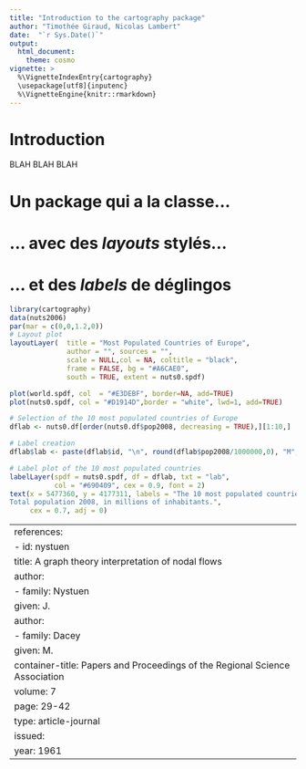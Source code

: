 ```yaml
---
title: "Introduction to the cartography package"
author: "Timothée Giraud, Nicolas Lambert"
date:  "`r Sys.Date()`"
output: 
  html_document: 
    theme: cosmo
vignette: >
  %\VignetteIndexEntry{cartography}
  \usepackage[utf8]{inputenc}
  %\VignetteEngine{knitr::rmarkdown}
---
```


# Introduction

BLAH BLAH BLAH

# Un package qui a la classe...

# ... avec des *layouts* stylés...

# ... et des *labels* de déglingos


```r
library(cartography)
data(nuts2006)
par(mar = c(0,0,1.2,0))
# Layout plot
layoutLayer(  title = "Most Populated Countries of Europe",
              author = "", sources = "",
              scale = NULL,col = NA, coltitle = "black",
              frame = FALSE, bg = "#A6CAE0",
              south = TRUE, extent = nuts0.spdf)

plot(world.spdf, col  = "#E3DEBF", border=NA, add=TRUE)
plot(nuts0.spdf, col = "#D1914D",border = "white", lwd=1, add=TRUE)

# Selection of the 10 most populated countries of Europe
dflab <- nuts0.df[order(nuts0.df$pop2008, decreasing = TRUE),][1:10,]

# Label creation
dflab$lab <- paste(dflab$id, "\n", round(dflab$pop2008/1000000,0), "M", sep ="")

# Label plot of the 10 most populated countries
labelLayer(spdf = nuts0.spdf, df = dflab, txt = "lab",
           col = "#690409", cex = 0.9, font = 2)
text(x = 5477360, y = 4177311, labels = "The 10 most populated countries of Europe
Total population 2008, in millions of inhabitants.",
     cex = 0.7, adj = 0)

```


---
references:
- id: nystuen
  title: A graph theory interpretation of nodal flows
  author:
  - family: Nystuen
    given: J.
  author:
  - family: Dacey
    given: M.
  container-title: Papers and Proceedings of the Regional Science Association
  volume: 7
  page: 29-42
  type: article-journal
  issued:
    year: 1961
---




